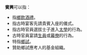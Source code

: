 '''賓興'''可以指：
*指[[鄉飲酒禮|鄉飲酒禮]]。
*指古時宴客先請貴賓入座的儀式。
*指古時官員選拔士子進入[[太學|太學]]的行為。
*古時官員宴請[[生員|生員]]或[[幕僚|幕僚]]的行為。
*特指[[鄉試|鄉試]]。
*贊助鄉試應考人的基金組織。
{{disambig|Cat=二字中國相關消歧義}}